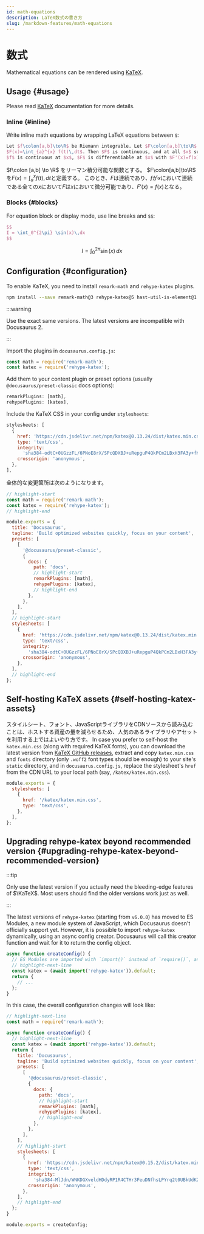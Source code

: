 ```yaml
---
id: math-equations
description: LaTeX数式の書き方
slug: /markdown-features/math-equations
---
```


# 数式


Mathematical equations can be rendered using [KaTeX](https://katex.org).

## Usage {#usage}

Please read [KaTeX](https://katex.org) documentation for more details.

### Inline {#inline}

Write inline math equations by wrapping LaTeX equations between `$`:

```latex
Let $f\colon[a,b]\to\R$ be Riemann integrable. Let $F\colon[a,b]\to\R$ be
$F(x)=\int_{a}^{x} f(t)\,dt$. Then $F$ is continuous, and at all $x$ such that
$f$ is continuous at $x$, $F$ is differentiable at $x$ with $F'(x)=f(x)$.
```

<BrowserWindow>

$f\colon [a,b] \to \R$ をリーマン積分可能な関数とする。 $F\colon[a,b]\to\R$ を$F(x)= \int_{a}^{x} f(t),dt$と定義する。 このとき、$F$は連続であり、$f$が$x$において連続である全ての$x$において$F$は$x$において微分可能であり、$F'(x)=f(x)$となる。

</BrowserWindow>

### Blocks {#blocks}

For equation block or display mode, use line breaks and `$$`:

```latex
$$
I = \int_0^{2\pi} \sin(x)\,dx
$$
```

<BrowserWindow>

$$
I = \int_0^{2\pi} \sin(x)\,dx
$$

</BrowserWindow>

## Configuration {#configuration}

To enable KaTeX, you need to install `remark-math` and `rehype-katex` plugins.

```bash npm2yarn
npm install --save remark-math@3 rehype-katex@5 hast-util-is-element@1.1.0
```

:::warning

Use the exact same versions. The latest versions are incompatible with Docusaurus 2.

:::

Import the plugins in `docusaurus.config.js`:

```js
const math = require('remark-math');
const katex = require('rehype-katex');
```

Add them to your content plugin or preset options (usually `@docusaurus/preset-classic` docs options):

```js
remarkPlugins: [math],
rehypePlugins: [katex],
```

Include the KaTeX CSS in your config under `stylesheets`:

```js
stylesheets: [
  {
    href: 'https://cdn.jsdelivr.net/npm/katex@0.13.24/dist/katex.min.css',
    type: 'text/css',
    integrity:
      'sha384-odtC+0UGzzFL/6PNoE8rX/SPcQDXBJ+uRepguP4QkPCm2LBxH3FA3y+fKSiJ+AmM',
    crossorigin: 'anonymous',
  },
],
```

全体的な変更箇所は次のようになります。

```js title="docusaurus.config.js"
// highlight-start
const math = require('remark-math');
const katex = require('rehype-katex');
// highlight-end

module.exports = {
  title: 'Docusaurus',
  tagline: 'Build optimized websites quickly, focus on your content',
  presets: [
    [
      '@docusaurus/preset-classic',
      {
        docs: {
          path: 'docs',
          // highlight-start
          remarkPlugins: [math],
          rehypePlugins: [katex],
          // highlight-end
        },
      },
    ],
  ],
  // highlight-start
  stylesheets: [
    {
      href: 'https://cdn.jsdelivr.net/npm/katex@0.13.24/dist/katex.min.css',
      type: 'text/css',
      integrity:
        'sha384-odtC+0UGzzFL/6PNoE8rX/SPcQDXBJ+uRepguP4QkPCm2LBxH3FA3y+fKSiJ+AmM',
      crossorigin: 'anonymous',
    },
  ],
  // highlight-end
};
```

## Self-hosting KaTeX assets {#self-hosting-katex-assets}

スタイルシート、フォント、JavaScriptライブラリをCDNソースから読み込むことは、ホストする資産の量を減らせるため、人気のあるライブラリやアセットを利用する上ではよいやり方です。 In case you prefer to self-host the `katex.min.css` (along with required KaTeX fonts), you can download the latest version from [KaTeX GitHub releases](https://github.com/KaTeX/KaTeX/releases), extract and copy `katex.min.css` and `fonts` directory (only `.woff2` font types should be enough) to your site's `static` directory, and in `docusaurus.config.js`, replace the stylesheet's `href` from the CDN URL to your local path (say, `/katex/katex.min.css`).

```js title="docusaurus.config.js"
module.exports = {
  stylesheets: [
    {
      href: '/katex/katex.min.css',
      type: 'text/css',
    },
  ],
};
```

## Upgrading rehype-katex beyond recommended version {#upgrading-rehype-katex-beyond-recommended-version}

:::tip

Only use the latest version if you actually need the bleeding-edge features of $\KaTeX$. Most users should find the older versions work just as well.

:::

The latest versions of `rehype-katex` (starting from `v6.0.0`) has moved to ES Modules, a new module system of JavaScript, which Docusaurus doesn't officially support yet. However, it is possible to import `rehype-katex` dynamically, using an async config creator. Docusaurus will call this creator function and wait for it to return the config object.

```js title="docusaurus.config.js"
async function createConfig() {
  // ES Modules are imported with `import()` instead of `require()`, and are imported asynchronously
  // highlight-next-line
  const katex = (await import('rehype-katex')).default;
  return {
    // ...
  };
}
```

In this case, the overall configuration changes will look like:

```js title="docusaurus.config.js"
// highlight-next-line
const math = require('remark-math');

async function createConfig() {
  // highlight-next-line
  const katex = (await import('rehype-katex')).default;
  return {
    title: 'Docusaurus',
    tagline: 'Build optimized websites quickly, focus on your content',
    presets: [
      [
        '@docusaurus/preset-classic',
        {
          docs: {
            path: 'docs',
            // highlight-start
            remarkPlugins: [math],
            rehypePlugins: [katex],
            // highlight-end
          },
        },
      ],
    ],
    // highlight-start
    stylesheets: [
      {
        href: 'https://cdn.jsdelivr.net/npm/katex@0.15.2/dist/katex.min.css',
        type: 'text/css',
        integrity:
          'sha384-MlJdn/WNKDGXveldHDdyRP1R4CTHr3FeuDNfhsLPYrq2t0UBkUdK2jyTnXPEK1NQ',
        crossorigin: 'anonymous',
      },
    ],
    // highlight-end
  };
}

module.exports = createConfig;
```
